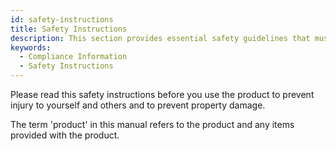 ```yaml
---
id: safety-instructions
title: Safety Instructions
description: This section provides essential safety guidelines that must be read and followed before installing and using the device.
keywords:
  - Compliance Information
  - Safety Instructions
---
```


Please read this safety instructions before you use the product to prevent injury to yourself and others and to prevent property damage.

The term 'product' in this manual refers to the product and any items provided with the product.


<DocumentA name='-20 °C ~ 50 °C' />
